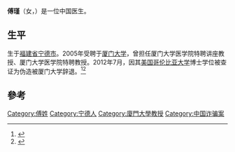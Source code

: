 '''傅瑾'''（女，{{bd|1967年}}）是一位中国医生。

==生平==
生于[[福建省|福建省]][[宁德市|宁德市]]。2005年受聘于[[厦门大学|厦门大学]]，曾担任厦门大学医学院特聘讲座教授、厦门大学医学院特聘教授。2012年7月，因其[[美国|美国]][[哥伦比亚大学|哥伦比亚大学]]博士学位被查证为伪造被厦门大学辞退。<ref>{{Cite web |url=http://news.sciencenet.cn/htmlnews/2012/9/269210.shtm |title=厦大造假教授傅瑾被撤“闽江学者”称号 |accessdate=2013-07-03 |archive-date=2020-09-13 |archive-url=https://web.archive.org/web/20200913002708/http://news.sciencenet.cn/htmlnews/2012/9/269210.shtm |dead-url=no }}</ref><ref>{{Cite web |url=http://gb.cri.cn/27824/2012/07/26/2165s3785665.htm |title=“能力說”不是傅瑾文憑造假的“通行證” |accessdate=2016-05-18 |archive-date=2016-03-04 |archive-url=https://web.archive.org/web/20160304202804/http://gb.cri.cn/27824/2012/07/26/2165s3785665.htm |dead-url=no }}</ref>

==參考==
{{reflist}}

{{Authority control}}
{{DEFAULTSORT:F}}
[[Category:傅姓|Category:傅姓]]
[[Category:宁德人|Category:宁德人]]
[[Category:廈門大學教授|Category:廈門大學教授]]
[[Category:中国诈骗案|Category:中国诈骗案]]